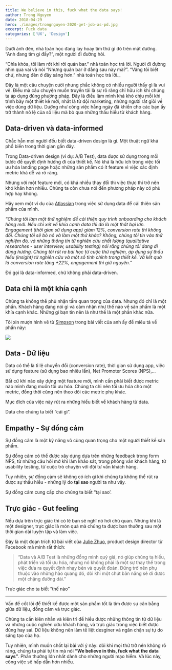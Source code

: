 ```yaml
---
title: We believe in this, fuck what the data says!
author: Trong Nguyen
date: 2018-04-29
hero: ./images/trongnguyen-2020-get-job-as-pd.jpg
excerpt: Fuck data
categories: ['UX', 'Design']
---
```

Dưới ánh đèn, nhà toán học đang lay hoay tìm thứ gì đó trên mặt đường. “Anh đang tìm gì đấy?”, một người đi đường hỏi.

“Chìa khóa, tôi làm rớt khi rời quán bar.” nhà toán học trả lời. Người đi đường nhìn qua vai và nói “Nhưng quán bar ở đằng sau này mà?”. “Vâng tôi biết chứ, nhưng đèn ở đây sáng hơn.” nhà toán học trả lời._

Đây là một câu chuyện cười nhưng chắc không có nhiều người thấy gì là vui vẻ. Điều mà câu chuyện muốn truyền tải là sự rõ ràng chỉ hữu ích khi chúng ta áp dụng đúng phương pháp. Đây là điều làm mình khá khó chịu mỗi khi trình bày một thiết kế mới, nhất là từ đội marketing, những người rất giỏi về việc dùng dữ liệu. Dường như công việc hằng ngày đã khiến cho các bạn ấy trở thành nô lệ của số liệu mà bỏ qua những thấu hiểu từ khách hàng.

## Data-driven và data-informed

Chắc hẵn mọi người đều biết data-driven design là gì. Một thuật ngữ khá phổ biến trong thời gian gần đây.

Trong Data-driven design (ví dụ: A/B Test), data được sử dụng trong mỗi bước để quyết định hướng đi của thiết kế. Nó khá là hữu ích trong việc tối ưu hóa landing page hoặc những sản phẩm có ít feature vì việc xác định metric khá dễ và rõ ràng.

Nhưng với một feature mới, có khá nhiều thay đổi thì việc thực thi trở nên khó khăn hơn nhiều. Chúng ta còn chưa nói đến phương pháp này có phù hợp hay không.

Hãy xem một ví dụ của [Atlassian](https://medium.com/designing-atlassian/data-driven-vs-data-informed-design-in-enterprise-products-538749b1b4eb) trong việc sử dụng data để cải thiện sản phẩm của mình.

_“Chúng tôi làm một thử nghiệm để cải thiện quy trình onboarding cho khách hàng mới. Nếu chỉ xét về khía cạnh data thì đó là một thất bại lớn. Engagement (thời gian sử dụng app) giảm 12%, conversion rate thì không đổi. Chúng tôi sẽ bỏ nó và làm một thứ khác? Không, chúng tôi tin vào thử nghiệm đó, và những thông tin từ nghiên cứu chất lượng (qualitative researches - user interview, usability testing) nói rằng chúng tôi đang đi đúng hướng. Chúng tôi rút ra bài học từ cuộc thử nghiệm, áp dụng sự thấu hiểu (insight) từ nghiên cứu và một số tinh chỉnh trong thiết kế. Và kết quả là conversion rate tăng +22%, engagement thì giữ nguyên.”_

Đó gọi là data-informed, chứ không phải data-driven.

## Data chỉ là một khía cạnh

Chúng ta không thể phủ nhận tầm quan trọng của data. Nhưng đó chỉ là một phần. Khách hàng đang nói gì và cảm nhận như thế nào về sản phẩm là một khía cạnh khác. Những gì bạn tin nên là như thế là một phần khác nữa.

Tôi xin mượn hình vẽ từ [Simpson](https://medium.com/designing-atlassian/data-driven-vs-data-informed-design-in-enterprise-products-538749b1b4eb) trong bài viết của anh ấy để miêu tả về phần này:

<div class="Image__Small">
  <img src="https://66.media.tumblr.com/336e30604a3c27ab49c06bfea7fbece9/tumblr_inline_p7xtlhCeHW1r2iqwn_540.png" />
</div>

## Data - Dữ liệu

Data có thể là tỉ lệ chuyển đổi (conversion rate), thời gian sử dụng app, việc sử dụng feature (sử dụng bao nhiêu lần), Net Promoter Scores (NPS),…

Bất cứ khi nào xây dựng một feature mới, mình cần phải biết được metric nào mình đang muốn tối ưu hóa. Chúng ta chỉ nên tối ưu hóa cho một metric, đồng thời cũng nên theo dõi các metric phụ khác.

Mục đích của việc này rút ra những hiểu biết về khách hàng từ data.

Data cho chúng ta biết “cái gì”.

## Empathy - Sự đồng cảm

Sự đồng cảm là một kỹ năng vô cùng quan trọng cho một người thiết kế sản phẩm.

Sự đồng cảm có thể được xây dựng dựa trên những feedback trong form NPS, từ những câu hỏi mở khi làm khảo sát, trong phỏng vấn khách hàng, từ usability testing, từ cuộc trò chuyện với đội tư vấn khách hàng.

Tuy nhiên, sự đồng cảm sẽ không có ích gì khi chúng ta không thể rút ra được sự thấu hiểu - những lý do **tại sao** người ta như vậy.

Sự đồng cảm cung cấp cho chúng ta biết “tại sao’.

## Trực giác - Gut feeling

Nếu dựa trên trực giác thì có lẽ bạn sẽ nghĩ nó hơi chủ quan. Nhưng khi là một designer, trực giác là món quà mà chúng ta được ban thưởng sau một thời gian dài luyện tập và làm việc.

Đây là một đoạn trích từ bài viết của [Julie Zhuo](https://medium.com/the-year-of-the-looking-glass/the-agony-and-ecstasy-of-building-with-data-56215764d67c), product design director từ Facebook mà mình rất thích:
> “Data và A/B Test là những đồng minh quý giá, nó giúp chúng ta hiểu, phát triển và tối ưu hóa, nhưng nó không phải là một sự thay thế trong việc đưa ra quyết định nhạy bén và quyết đoán. Đừng trở nên phụ thuộc vào những hào quang đó, đôi khi một chút bản năng sẽ đi được một chặng đường dài.”

Trực giác cho ta biết “thế nào”

* * *

Vấn đề cốt lõi để thiết kế được một sản phẩm tốt là tìm được sự cân bằng giữa dữ liệu, đồng cảm và trực giác.

Chúng ta cần kiên nhẫn và kiên trì để hiểu được những thông tin từ dữ liệu và những cuộc nghiên cứu khách hàng, và trực giác trong việc biết được đúng hay sai. Dữ liệu không nên làm tê liệt desginer và ngăn chặn sự tự do sáng tạo của họ.

Tuy nhiên, mình muốn chốt lại bài với ý này: đôi khi mọi thứ trở nên không rõ ràng, chúng ta phải tự tin mà nói **“We believe in this, fuck what the data says”**. Phần thưởng lớn nhất dành cho những người mạo hiểm. Và lúc này, công việc sẽ hấp dẫn hơn nhiều.
